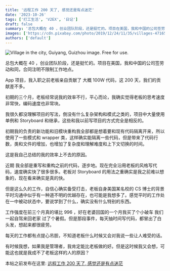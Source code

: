 ```yaml
---
title: '远程工作 200 天了, 感觉还是有点迷茫'
date: '2023-10-26'
tags: ['打工生活', 'V2EX', '日记']
draft: false
summary: '总包大概在 40 ，创业团队阶段，还是挺忙的。项目在美国，我和中国的公司签劳动和同，合同注明不限制工作地点。'
images: ['https://cdn.pixabay.com/photo/2019/12/24/11/35/villages-4716581_1280.jpg']
authors: ['default']
---
```


![Village in the city, Guiyang, Guizhou image. Free for use.](https://cdn.pixabay.com/photo/2019/12/24/11/35/villages-4716581_1280.jpg)

总包大概在 40 ，创业团队阶段，还是挺忙的。项目在美国，我和中国的公司签劳动和同，合同注明不限制工作地点。

App 项目，我入职之前老板亲自贡献了 大概 100W 代码，这 200 天，我们的贡献差不多。

初期的三个月，老板经常说我的效率不行，平心而论，我确实觉得老板的思考速度非常快，编码速度也非常块。

我很久都没理解项目的写法，倒没有什么复杂架构和模式之类的，项目中大量使用单例和 Storyboard 和继承，这些和我以前写项目的方式完全是相反的。

初期我的负责的新功能和旧模块重构我全部都是想着要和现有代码隔离开来，所以使用了一些模式和 wrapper 类，这样确实能隔离一些代码，但是带来了代码行数，类和文件的增加，也增加了复杂度和理解难度和上下文切换的时间。

这是我自己总结的我的效率上不去的原因。

近期 我全部是重写和重构之前的代码，逐步地。现在完全沿用老板的风格写代码，速度确实快了很多很多。老板对 Storyboard 的用法之重确实是我之前难以想象的，现在看来确实是真的快。

但是这么久的工作，自信心确实备受打击，老板自身美国某名校的 CS 博士的背景平时沟通中似乎有一种道不明的优越存在，也可能是我想多了。感觉平时的工作处在一中被动状态中，要说学到了什么，确实没有什么特别的东西。

工作强度在前三个月真的堪比 996 ，好在老婆回国的一个月我买了个小破车 我们一起自驾来回老家 过了个暑假。但是那段事件，每天抽时间写代码，都冒出了白头发，想起来都很疲劳。

每天的工作都有点提心吊胆，不知道老板什么时候又会对我说一些让人难受的话。

有时候我想，如果我是管理者，我肯定能比老板做的好。但是这时候我又会想，可能这也就是我成不了老板这样的人的原因？

本帖之前发布在这里: [远程工作 200 天了, 感觉还是有点迷茫](https://v2ex.com/t/980628#reply138)
